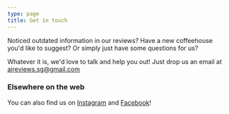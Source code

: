 ```yaml
---
type: page
title: Get in touch
---
```


Noticed outdated information in our reviews? Have a new coffeehouse you'd like to suggest? Or simply just have some questions for us?

Whatever it is, we'd love to talk and help you out! Just drop us an email at <a href="mailto:ajreviews.sg@gmail.com">ajreviews.sg@gmail.com</a>

### Elsewhere on the web
You can also find us on [Instagram](https://www.instagram.com/averagejoe.reviews/) and [Facebook](https://www.facebook.com/averagejoe.sg/)!
